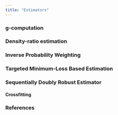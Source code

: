 ```yaml
---
title: "Estimators"
---
```


### g-computation

### Density-ratio estimation {#sec-density-ratio-estimation}

### Inverse Probability Weighting

### Targeted Minimum-Loss Based Estimation

### Sequentially Doubly Robust Estimator

#### Crossfitting

### References
